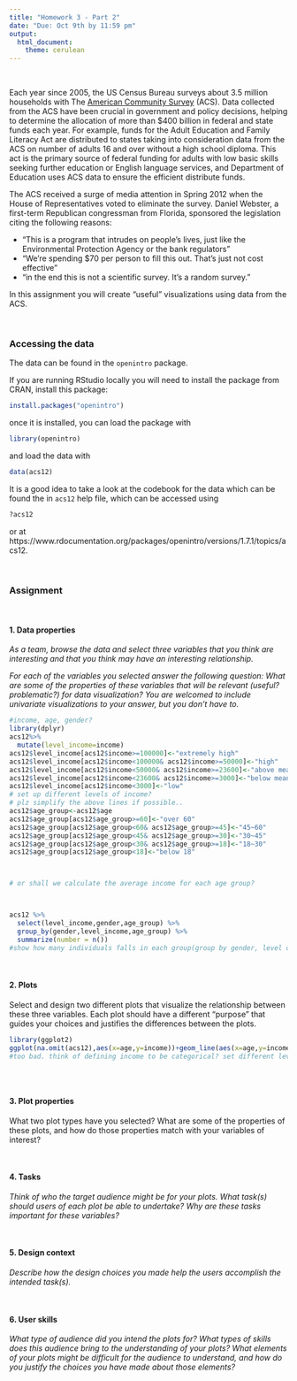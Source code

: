 ```yaml
---
title: "Homework 3 - Part 2"
date: "Due: Oct 9th by 11:59 pm"
output: 
  html_document: 
    theme: cerulean
---
```


<br/>

Each year since 2005, the US Census Bureau surveys about 3.5 million households with The [American Community Survey](https://www.census.gov/programs-surveys/acs/) (ACS). Data collected from the ACS have been crucial in government and policy decisions, helping to determine the allocation of more than $400 billion in federal and state funds each year. For example, funds for the Adult Education and Family Literacy Act are distributed to states taking into consideration data from the ACS on number of adults 16 and over without a high school diploma. This act is the primary source of federal funding for adults with low basic skills seeking further education or English language services, and Department of Education uses ACS data to ensure the efficient distribute funds.

The ACS received a surge of media attention in Spring 2012 when the House of Representatives voted to eliminate the survey.  Daniel Webster, a first-term Republican congressman from Florida, sponsored the legislation citing the following reasons:  

- "This is a program that intrudes on people's lives, just like the Environmental Protection Agency or the bank regulators" 
- "We're spending \$70 per person to fill this out. That's just not cost effective"
- "in the end this is not a scientific survey. It's a random survey."

In this assignment you will create "useful" visualizations using data from the ACS.

<br/>

### Accessing the data

The data can be found in the `openintro` package.

If you are running RStudio locally you will need to install the package from CRAN, install this package:

```r
install.packages("openintro")
```

once it is installed, you can load the package with

```r
library(openintro)
```

and load the data with

```r
data(acs12)
```

It is a good idea to take a look at the codebook for the data which can be found the in `acs12` help file, which can be accessed using

```r
?acs12
```

or at https://www.rdocumentation.org/packages/openintro/versions/1.7.1/topics/acs12.

<br/>

### Assignment

<br/>

#### 1. Data properties

<i>As a team, browse the data and select *three* variables that you think are interesting and that you think may have an interesting relationship. 

For each of the variables you selected answer the following question: What are some of the properties of these variables that will be relevant (useful? problematic?) for data visualization? You are welcomed to include univariate visualizations to your answer, but you don't have to.</i>

<!-- Write up here -->
```r
#income, age, gender?
library(dplyr)
acs12%>%
  mutate(level_income=income)
acs12$level_income[acs12$income>=100000]<-"extremely high"
acs12$level_income[acs12$income<100000& acs12$income>=50000]<-"high"
acs12$level_income[acs12$income<50000& acs12$income>=23600]<-"above mean"
acs12$level_income[acs12$income<23600& acs12$income>=3000]<-"below mean"
acs12$level_income[acs12$income<3000]<-"low"
# set up different levels of income?
# plz simplify the above lines if possible..
acs12$age_group<-acs12$age
acs12$age_group[acs12$age_group>=60]<-"over 60"
acs12$age_group[acs12$age_group<60& acs12$age_group>=45]<-"45~60"
acs12$age_group[acs12$age_group<45& acs12$age_group>=30]<-"30~45"
acs12$age_group[acs12$age_group<30& acs12$age_group>=18]<-"18~30"
acs12$age_group[acs12$age_group<18]<-"below 18"



# or shall we calculate the average income for each age group?



acs12 %>% 
  select(level_income,gender,age_group) %>%
  group_by(gender,level_income,age_group) %>%
  summarize(number = n()) 
#show how many individuals falls in each group(group by gender, level of income and age)

```


<br/>

#### 2. Plots

Select and design two different plots that visualize the relationship between these three variables. Each plot should have a different "purpose" that guides your choices and justifies the differences between the plots.


```r
library(ggplot2)
ggplot(na.omit(acs12),aes(x=age,y=income))+geom_line(aes(x=age,y=income,group=as.factor(gender),color=as.factor(gender)), linetype="dashed")
#too bad. think of defining income to be categorical? set different levels of income? say <$10,000, $10,001~20,000 etc..
```

```r
```


<br/>

#### 3. Plot properties

What two plot types have you selected? What are some of the properties of these plots, and how do those properties match with your variables of interest?

<!-- Write up here -->


<br/>

#### 4. Tasks

<i>Think of who the target audience might be for your plots. What task(s) should users of each plot be able to undertake? Why are these tasks important for these variables?</i>

<!-- Write up here -->

<br/>

#### 5. Design context

<i>Describe how the design choices you made help the users accomplish the intended task(s).</i>

<!-- Write up here -->

<br/>

#### 6. User skills

<i>What type of audience did you intend the plots for? What types of skills does this audience bring to the understanding of your plots? What elements of your plots might be difficult for the audience to understand, and how do you justify the choices you have made about those elements?</i>

<!-- Write up here -->
```r
```

<br/>